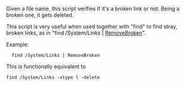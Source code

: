 Given a file name, this script verifies if it's a broken link or not. Being a broken one, it gets deleted. 

This script is very useful when used together with "find" to find stray, broken links, as in 
"find /System/Links | [[RemoveBroken]]".

Example:
<pre>
  find /System/Links | RemoveBroken
</pre>

This is functionally equivalent to
 find /System/Links -xtype l -delete
{{Scripts}}